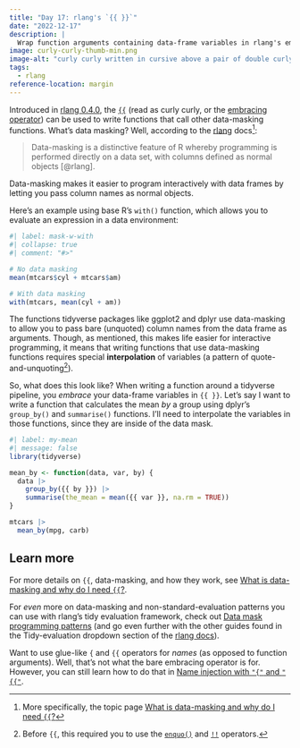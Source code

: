 ```yaml
---
title: "Day 17: rlang's `{{ }}`"
date: "2022-12-17"
description: |
  Wrap function arguments containing data-frame variables in rlang's embracing operator (`{{`) for simpler tidy eval of “data-masked” arguments in functions.
image: curly-curly-thumb-min.png
image-alt: "curly curly written in cursive above a pair of double curly braces that have stars on the ends of each brace."
tags: 
  - rlang
reference-location: margin
---
```


Introduced in [rlang 0.4.0](https://www.tidyverse.org/blog/2019/06/rlang-0-4-0/), the [`{{`](https://rlang.r-lib.org/reference/embrace-operator.html) (read as curly curly, or the [embracing operator](https://rlang.r-lib.org/reference/embrace-operator.html)) can be used to write functions that call other data-masking functions. What's data masking? Well, according to the [rlang](https://rlang.r-lib.org/index.html) docs[^1]:

> Data-masking is a distinctive feature of R whereby programming is performed directly on a data set, with columns defined as normal objects [@rlang].

Data-masking makes it easier to program interactively with data frames by letting you pass column names as normal objects.

Here's an example using base R's `with()` function, which allows you to evaluate an expression in a data environment:

```r
#| label: mask-w-with
#| collapse: true
#| comment: "#>"

# No data masking
mean(mtcars$cyl + mtcars$am)

# With data masking
with(mtcars, mean(cyl + am))
```

The functions tidyverse packages like ggplot2 and dplyr use data-masking to allow you to pass bare (unquoted) column names from the data frame as arguments. Though, as mentioned, this makes life easier for interactive programming, it means that writing functions that use data-masking functions requires special **interpolation** of variables (a pattern of quote-and-unquoting[^2]).

So, what does this look like? When writing a function around a tidyverse pipeline, you *embrace* your data-frame variables in `{{ }}`. Let's say I want to write a function that calculates the mean *by* a group using dplyr's `group_by()` and `summarise()` functions. I'll need to interpolate the variables in those functions, since they are inside of the data mask.

```r
#| label: my-mean
#| message: false
library(tidyverse)

mean_by <- function(data, var, by) {
  data |>
    group_by({{ by }}) |>
    summarise(the_mean = mean({{ var }}, na.rm = TRUE))
}

mtcars |> 
  mean_by(mpg, carb)
```

## Learn more

For more details on `{{`, data-masking, and how they work, see [What is data-masking and why do I need `{{`?](https://rlang.r-lib.org/reference/topic-data-mask.html).

For *even* more on data-masking and non-standard-evaluation patterns you can use with rlang's tidy evaluation framework, check out [Data mask programming patterns](https://rlang.r-lib.org/reference/topic-data-mask-programming.html) (and go even further with the other guides found in the Tidy-evaluation dropdown section of the [rlang docs](https://rlang.r-lib.org/index.html)).

Want to use glue-like `{` and `{{` operators for *names* (as opposed to function arguments). Well, that's not what the bare embracing operator is for. However, you can still learn how to do that in [Name injection with `"{"` and `"{{"`](https://rlang.r-lib.org/reference/glue-operators.html).

[^1]: More specifically, the topic page [What is data-masking and why do I need `{{`?](https://rlang.r-lib.org/reference/topic-data-mask.html)

[^2]: Before `{{`, this required you to use the [`enquo()`](https://rlang.r-lib.org/reference/enquo.html) and [`!!`](https://rlang.r-lib.org/reference/injection-operator.html) operators.
